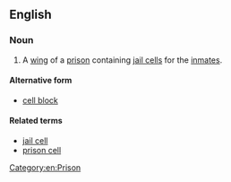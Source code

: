 ==English==
===Noun===
{{en-noun}}
# A [[wing]] of a [[prison]] containing [[jail cells]] for the [[inmates]].

====Alternative form====
* [[cell block]]

====Related terms====
*[[jail cell]]
*[[prison cell]]

[[Category:en:Prison]]